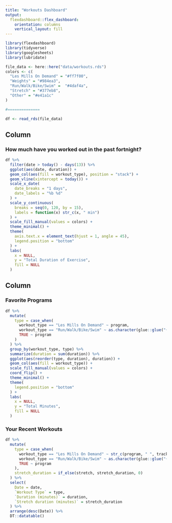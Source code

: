 ```yaml
---
title: "Workouts Dashboard"
output: 
  flexdashboard::flex_dashboard:
    orientation: columns
    vertical_layout: fill
---
```


```r
library(flexdashboard)
library(tidyverse)
library(googlesheets)
library(lubridate)

file_data <- here::here("data/workouts.rds")
colors <- c(
  "Les Mills On Demand" = "#ff7f00",
  "Weights" = "#984ea3",
  "Run/Walk/Bike/Swim" =  "#4daf4a",
  "Stretch" = "#377eb8",
  "Other" = "#e41a1c"
)

#==============

df <- read_rds(file_data)
```

Column {data-width=550}
-----------------------------------------------------------------------

### How much have you worked out in the past fortnight?

```r
df %>%
  filter(date > today() - days(13)) %>% 
  ggplot(aes(date, duration)) +
  geom_col(aes(fill = workout_type), position = "stack") +
  geom_vline(xintercept = today()) +
  scale_x_date(
    date_breaks = "1 days", 
    date_labels = "%b %d"
  ) +
  scale_y_continuous(
    breaks = seq(0, 120, by = 15), 
    labels = function(x) str_c(x, " min")
  ) +
  scale_fill_manual(values = colors) +
  theme_minimal() +
  theme(
    axis.text.x = element_text(hjust = 1, angle = 45),
    legend.position = "bottom"
  ) +
  labs(
    x = NULL, 
    y = "Total Duration of Exercise",
    fill = NULL
  )
```

Column {data-width=450}
-----------------------------------------------------------------------

### Favorite Programs

```r
df %>%
  mutate(
    type = case_when(
      workout_type == "Les Mills On Demand" ~ program,
      workout_type == "Run/Walk/Bike/Swim" ~ as.character(glue::glue("{cardio_type} ({cardio_style})")),
      TRUE ~ program
    )
  ) %>%
  group_by(workout_type, type) %>%
  summarize(duration = sum(duration)) %>%
  ggplot(aes(reorder(type, duration), duration)) +
  geom_col(aes(fill = workout_type)) +
  scale_fill_manual(values = colors) +
  coord_flip() +
  theme_minimal() +
  theme(
    legend.position = "bottom"
  ) +
  labs(
    x = NULL,
    y = "Total Minutes",
    fill = NULL
  )
```

### Your Recent Workouts

```r
df %>%
  mutate(
    type = case_when(
      workout_type == "Les Mills On Demand" ~ str_c(program, " ", track),
      workout_type == "Run/Walk/Bike/Swim" ~ as.character(glue::glue("{cardio_type} ({cardio_style})")),
      TRUE ~ program
    ),
    stretch_duration = if_else(stretch, stretch_duration, 0)
  ) %>%
  select(
    Date = date, 
    `Workout Type` = type, 
    `Duration (minutes)` = duration, 
    `Stretch duration (minutes)` = stretch_duration
  ) %>% 
  arrange(desc(Date)) %>% 
  DT::datatable()
```

